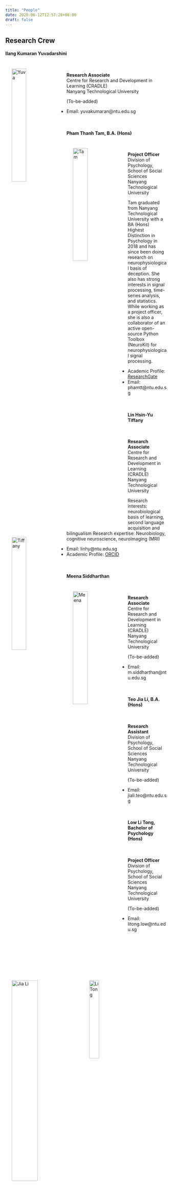 ```yaml
---
title: "People"
date: 2020-06-12T12:57:28+08:00
draft: false
---
```

## Research Crew
#### Ilang Kumaran Yuvadarshini 
<img src="" alt="Yuva" width="30%" align="left" hspace=20" vspace="20"><br />

**Research Associate** <br />
Centre for Research and Development in Learning (CRADLE) <br />
Nanyang Technological University

(To-be-added)


- Email: yuvakumaran@ntu.edu.sg

<br />

#### Pham Thanh Tam, B.A. (Hons)
<img src="/img/Tam.jpg" alt="Tam" width="30%" align="left" hspace=20" vspace="20"><br />

**Project Officer** <br />
Division of Psychology, School of Social Sciences <br />
Nanyang Technological University

Tam graduated from Nanyang Technological University with a BA (Hons) Highest Distinction in Psychology in 2018 and has since been doing research on neurophysiological basis of deception. She also has strong interests in signal processing, time-series analysis, and statistics. While working as a project officer, she is also a collaborator of an active open-source Python Toolbox (NeuroKit) for neurophysiological signal processing.

- Academic Profile: [ResearchGate](https://www.researchgate.net/profile/Tam_Pham19)
- Email: phamtt@ntu.edu.sg

<br />

#### Lin Hsin-Yu Tiffany
<img src="/img/Tiffany.JPG" alt="Tiffany" width="30%" align="left" hspace=20" vspace="20"><br />

**Research Associate** <br />
Centre for Research and Development in Learning (CRADLE) <br />
Nanyang Technological University

Research interests: neurobiological basis of learning, second language acquisition and bilingualism
Research expertise: Neurobiology, cognitive neuroscience, neuroimaging (MRI) 

- Email: linhy@ntu.edu.sg
- Academic Profile: [ORCID](https://orcid.org/0000-0002-4465-428X)

<br />

#### Meena Siddharthan
<img src="" alt="Meena" width="30%" align="left" hspace=20" vspace="20"><br />

**Research Associate** <br />
Centre for Research and Development in Learning (CRADLE) <br />
Nanyang Technological University

(To-be-added)


- Email: m.siddharthan@ntu.edu.sg

<br />

#### Teo Jia Li, B.A. (Hons)
<img src="/img/Jiali.jpg" alt="Jia Li" width="40%" align="left" hspace=20" vspace="20"><br />

**Research Assistant** <br />
Division of Psychology, School of Social Sciences <br />
Nanyang Technological University

(To-be-added)

- Email: jiali.teo@ntu.edu.sg

<br />

#### Low Li Tong, Bachelor of Psychology (Hons)
<img src="/img/Litong.jpg" alt="Li Tong" width="25%" align="left" hspace=20" vspace="20"><br />

**Project Officer** <br />
Division of Psychology, School of Social Sciences <br />
Nanyang Technological University

(To-be-added)

- Email: litong.low@ntu.edu.sg

<br />
